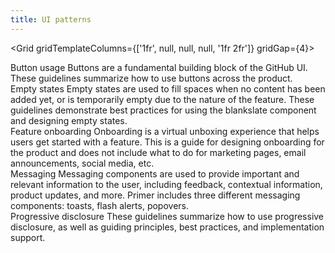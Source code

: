 ```yaml
---
title: UI patterns
---
```



<Grid gridTemplateColumns={['1fr', null, null, null, '1fr 2fr']} gridGap={4}>
    <div>
        <Link href="/ui-patterns/button-usage">
            <!--<img role="presentation" src="https://user-images.githubusercontent.com/293280/123880841-54bb9280-d8f8-11eb-9a6f-4c33c8196fbf.png" />-->
        </Link>
    </div>
    <div>
        <Link href="/ui-patterns/button-usage" fontWeight="bold">Button usage</Link>
        <Box as="p">Buttons are a fundamental building block of the GitHub UI. These guidelines summarize how to use buttons across the product.</Box>
    </div>
    <div>
        <Link href="/ui-patterns/empty-states">
            <!--<img role="presentation" src="https://user-images.githubusercontent.com/2313998/138136338-046aa39b-51bc-4009-b465-b9d47500ee88.png" />-->
        </Link>
    </div>
    <div>
        <Link href="/ui-patterns/empty-states" fontWeight="bold">Empty states</Link>
        <Box as="p">Empty states are used to fill spaces when no content has been added yet, or is temporarily empty due to the nature of the feature. These guidelines demonstrate best practices for using the blankslate component and designing empty states.</Box>
    </div>
    <div>
        <Link href="/ui-patterns/feature-onboarding">
            <!--<img role="presentation" src="https://user-images.githubusercontent.com/2313998/138136341-c85ccaf9-f83f-4933-9fde-9a7b9c630fe4.png" />-->
        </Link>
    </div>
    <div>
        <Link href="/ui-patterns/feature-onboarding" fontWeight="bold">Feature onboarding</Link>
        <Box as="p">Onboarding is a virtual unboxing experience that helps users get started with a feature. This is a guide for designing onboarding for the product and does not include what to do for marketing pages, email announcements, social media, etc.</Box>
    </div>
    <div>
        <Link href="/ui-patterns/messaging">
            <!--<img role="presentation" src="https://user-images.githubusercontent.com/2313998/138136341-c85ccaf9-f83f-4933-9fde-9a7b9c630fe4.png" />-->
        </Link>
    </div>
    <div>
        <Link href="/ui-patterns/messaging" fontWeight="bold">Messaging</Link>
        <Box as="p">Messaging components are used to provide important and relevant information to the user, including feedback, contextual information, product updates, and more. Primer includes three different messaging components: toasts, flash alerts, popovers.</Box>
    </div>
    <div>
        <Link href="/ui-patterns/progressive-disclosure">
            <!--<img role="presentation" src="https://user-images.githubusercontent.com/2313998/138136341-c85ccaf9-f83f-4933-9fde-9a7b9c630fe4.png" />-->
        </Link>
    </div>
    <div>
        <Link href="/ui-patterns/progressive-disclosure" fontWeight="bold">Progressive disclosure</Link>
        <Box as="p">These guidelines summarize how to use progressive disclosure, as well as guiding principles, best practices, and implementation support.</Box>
    </div>
</Grid>
